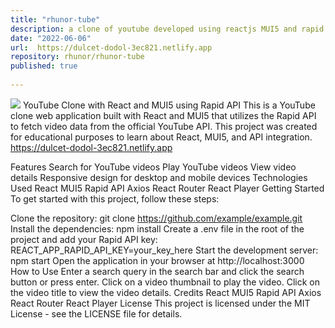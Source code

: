 ```yaml
---
title: "rhunor-tube"
description: a clone of youtube developed using reactjs MUI5 and rapid api to grab youtube's api
date: "2022-06-06"
url:  https://dulcet-dodol-3ec821.netlify.app
repository: rhunor/rhunor-tube
published: true
  
---
```

![](https://raw.githubusercontent.com/rhunor/rhunor-tube/main/Screenshot%202023-08-07%20at%205.08.59%20PM.png)
YouTube Clone with React and MUI5 using Rapid API
This is a YouTube clone web application built with React and MUI5 that utilizes the Rapid API to fetch video data from the official YouTube API. This project was created for educational purposes to learn about React, MUI5, and API integration.
 https://dulcet-dodol-3ec821.netlify.app

Features Search for YouTube videos Play YouTube videos View video details Responsive design for desktop and mobile devices Technologies Used React MUI5 Rapid API Axios React Router React Player Getting Started To get started with this project, follow these steps:

Clone the repository: git clone https://github.com/example/example.git Install the dependencies: npm install Create a .env file in the root of the project and add your Rapid API key: REACT_APP_RAPID_API_KEY=your_key_here Start the development server: npm start Open the application in your browser at http://localhost:3000 How to Use Enter a search query in the search bar and click the search button or press enter. Click on a video thumbnail to play the video. Click on the video title to view the video details. Credits React MUI5 Rapid API Axios React Router React Player License This project is licensed under the MIT License - see the LICENSE file for details.